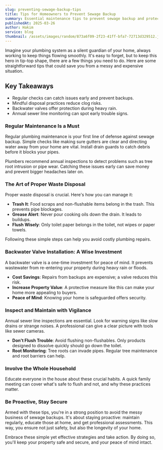 ```yaml
---
slug: preventing-sewage-backup-tips
title: Tips for Homeowners to Prevent Sewage Backup
summary: Essential maintenance tips to prevent sewage backup and protect your home from costly plumbing issues.
publishedAt: 2025-03-26
author: Hakim
service: blog
thumbnail: /assets/images/random/873a6f09-2f23-41ff-bfa7-72713d329512.jpg
---
```


Imagine your plumbing system as a silent guardian of your home, always working to keep things flowing smoothly. It's easy to forget, but to keep this hero in tip-top shape, there are a few things you need to do. Here are some straightforward tips that could save you from a messy and expensive situation.

## Key Takeaways

-   Regular checks can catch issues early and prevent backups.
-   Mindful disposal practices reduce clog risks.
-   Backwater valves offer protection during heavy rain.
-   Annual sewer line monitoring can spot early trouble signs.

### Regular Maintenance Is a Must

Regular plumbing maintenance is your first line of defense against sewage backup. Simple checks like making sure gutters are clear and directing water away from your home are vital. Install drain guards to catch debris before it blocks your pipes.

Plumbers recommend annual inspections to detect problems such as tree root intrusion or pipe wear. Catching these issues early can save money and prevent bigger headaches later on.

### The Art of Proper Waste Disposal

Proper waste disposal is crucial. Here's how you can manage it:

-   **Trash It**: Food scraps and non-flushable items belong in the trash. This prevents pipe blockages.
-   **Grease Alert**: Never pour cooking oils down the drain. It leads to buildups.
-   **Flush Wisely**: Only toilet paper belongs in the toilet, not wipes or paper towels.

Following these simple steps can help you avoid costly plumbing repairs.

### Backwater Valve Installation: A Wise Investment

A backwater valve is a one-time investment for peace of mind. It prevents wastewater from re-entering your property during heavy rain or floods.

-   **Cost Savings**: Repairs from backups are expensive; a valve reduces this risk.
-   **Increase Property Value**: A protective measure like this can make your home more appealing to buyers.
-   **Peace of Mind**: Knowing your home is safeguarded offers security.

### Inspect and Maintain with Vigilance

Annual sewer line inspections are essential. Look for warning signs like slow drains or strange noises. A professional can give a clear picture with tools like sewer cameras.

-   **Don't Flush Trouble**: Avoid flushing non-flushables. Only products designed to dissolve quickly should go down the toilet.
-   **Root Monitoring**: Tree roots can invade pipes. Regular tree maintenance and root barriers can help.

### Involve the Whole Household

Educate everyone in the house about these crucial habits. A quick family meeting can cover what's safe to flush and not, and why these practices matter.

### Be Proactive, Stay Secure

Armed with these tips, you're in a strong position to avoid the messy business of sewage backups. It's about staying proactive: maintain regularly, educate those at home, and get professional assessments. This way, you ensure not just safety, but also the longevity of your home.

Embrace these simple yet effective strategies and take action. By doing so, you'll keep your property safe and secure, and your peace of mind intact.
